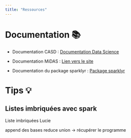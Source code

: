 ```yaml
---
title: "Ressources"
---
```


# Documentation 📚

-   Documentation CASD : [Documentation Data Science](https://casd-eu.gitbook.io/data-science/)

-   Documentation MiDAS : [Lien vers le site](https://documentationmidas.github.io/Documentation_MiDAS/)

-   Documentation du package sparklyr : [Package sparklyr](https://cran.r-project.org/web/packages/sparklyr/sparklyr.pdf)

# Tips 💡

## Listes imbriquées avec spark

Liste imbriquées Lucie

append des bases reduce union -\> récupérer le programme
